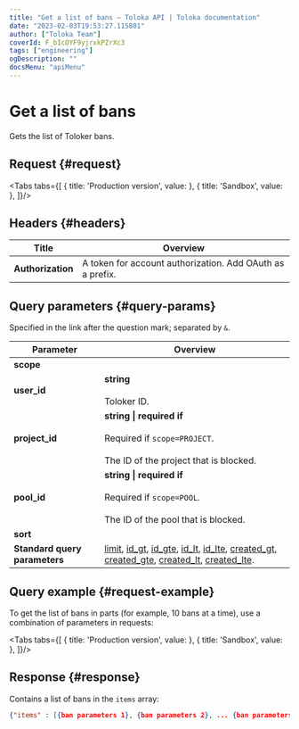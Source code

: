 ```yaml
---
title: "Get a list of bans — Toloka API | Toloka documentation"
date: "2023-02-03T19:53:27.115801"
author: ["Toloka Team"]
coverId: F_bIcOYF9yjrxkPZrXc3
tags: ["engineering"]
ogDescription: ""
docsMenu: "apiMenu"
---
```



# Get a list of bans

<Announce/>

Gets the list of Toloker bans.

## Request {#request}

<Tabs tabs={[
  { title: 'Production version', value: <BanGetListList1/> },
  { title: 'Sandbox', value: <BanGetListList2/> },
]}/>

## Headers {#headers}

Title | Overview
----- | -----
**Authorization** | A token for account authorization. Add OAuth as a prefix.

## Query parameters {#query-params}

Specified in the link after the question mark; separated by `&`.

Parameter | Overview
----- | -----
**scope** | <BanGetListTable1/>
**user_id** | **string**<br/><br/>Toloker ID.
**project_id** | **string \| required if**<br/><br/>Required if `scope=PROJECT`.<br/><br/>The ID of the project that is blocked.
**pool_id** | **string \| required if**<br/><br/>Required if `scope=POOL`.<br/><br/>The ID of the pool that is blocked.
**sort** | <BanGetListTable2/>
**Standard query parameters** | [limit](./standard-query-parameters#limit), [id_gt](./standard-query-parameters#id_gt), [id_gte](./standard-query-parameters#id_gte), [id_lt](./standard-query-parameters#id_lt), [id_lte](./standard-query-parameters#id_lte), [created_gt](./standard-query-parameters#created_gt), [created_gte](./standard-query-parameters#created_gte), [created_lt](./standard-query-parameters#created_lt), [created_lte](./standard-query-parameters#created_lte).

## Query example {#request-example}

To get the list of bans in parts (for example, 10 bans at a time), use a combination of parameters in requests:

<Tabs tabs={[
  { title: 'Production version', value: <BanGetListList3/> },
  { title: 'Sandbox', value: <BanGetListList4/> },
]}/>

## Response {#response}

Contains a list of bans in the `items` array:

```json
{"items" : [{ban parameters 1}, {ban parameters 2}, ... {ban parameters n}], "has_more": true}
```
